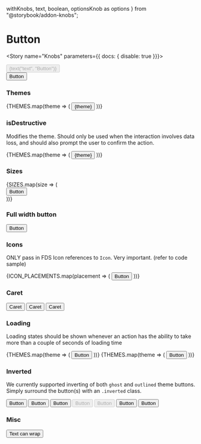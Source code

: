   withKnobs,
  text,
  boolean,
  optionsKnob as options
} from "@storybook/addon-knobs";

<Meta title="Interactive|Button" decorators={[withKnobs]} component={Button} />

# Button

<Story name="Knobs" parameters={{ docs: { disable: true }}}>
  <div className={boolean("Inverted", false) ? 'inverted' : ''}>
    <Button
      disabled={boolean("disabled", false)}
      isLoading={boolean("isLoading", false)}
      isDestructive={boolean("isDestructive", false)}
      hasCaret={boolean("hasCaret", false)}
      Icon={boolean("Icon") ? StarFilledIcon : undefined}
      iconPlacement={options(
        "Show sample icon?",
        arrayToOptions(ICON_PLACEMENTS),
        undefined,
        { display: "inline-radio" }
      )}
      isFullWidth={boolean("isFullWidth", false)}
      size={options("size", arrayToOptions(SIZES), undefined, {
        display: "inline-radio"
      })}
      theme={options(
        "theme",
        arrayToOptions(THEMES),
        undefined,
        {
          display: "inline-radio"
        }
      )}
    >
      {text("text", "Button")}
    </Button>
  </div>
</Story>

<Preview isExpanded>
  <Button>Button</Button>
</Preview>

<Props of={Button} />

### Themes

<Preview>
  <Story name="Themes">
    <StoryWrapper>
    {THEMES.map(theme => (
      <StoryItem>
        <Button
          theme={theme}
        >
          {theme} 
        </Button>
      </StoryItem>
    ))}
    </StoryWrapper>
  </Story>
</Preview>

### isDestructive

Modifies the theme. Should only be used when the interaction involves data loss, and should also prompt the user to confirm the action.

<Preview>
  <Story name="Destructive">
    <StoryWrapper>
    {THEMES.map(theme => (
      <StoryItem>
        <Button
          theme={theme}
          isDestructive
        >
          {theme} 
        </Button>
      </StoryItem>
    ))}
    </StoryWrapper>
  </Story>
</Preview>

### Sizes

<Preview>
  <Story name="Sizes">
    {SIZES.map(size => (
      <div className="display--inlineBlock margin--right--half margin--bottom--half">
        <Button
          size={size}
        >
          Button
        </Button>
      </div>
    ))}
  </Story>
</Preview>


### Full width button

<Preview>
  <Story name="Full Width">
    <Button
      isFullWidth
    >
      Button
    </Button>
  </Story>
</Preview>

### Icons

ONLY pass in FDS Icon references to `Icon`. Very important. (refer to code sample)

<Preview>
  <Story name="Icons">
    <StoryWrapper>
      {ICON_PLACEMENTS.map(placement => (
        <StoryItem>
          <Button Icon={StarFilledIcon} iconPlacement={placement}>
            Button
          </Button>
        </StoryItem>
      ))}
    </StoryWrapper>
  </Story>
</Preview>

### Caret

<Preview>
  <Story name="Caret">
    <StoryWrapper>
      <StoryItem>
        <Button theme="blue" hasCaret>
          Caret
        </Button>
      </StoryItem>
      <StoryItem>
        <Button theme="blue" iconPlacement="left" hasCaret  Icon={StarFilledIcon}>
          Caret
        </Button>
      </StoryItem>
      <StoryItem>
        <Button theme="blue" iconPlacement="right" hasCaret  Icon={StarFilledIcon}>
          Caret
        </Button>
      </StoryItem>
    </StoryWrapper>
  </Story>
</Preview>

### Loading

Loading states should be shown whenever an action has the ability 
to take more than a couple of seconds of loading time

<Preview>
  <Story name="Loading">
    <StoryWrapper>
    {THEMES.map(theme => (
      <StoryItem>
        <Button
          theme={theme}
          isLoading
        >
          Button
        </Button>
      </StoryItem>
    ))}
    {THEMES.map(theme => (
      <StoryItem>
        <Button
          theme={theme}
          isDestructive
          isLoading
        >
          Button
        </Button>
      </StoryItem>
    ))}
    </StoryWrapper>
  </Story>
</Preview>

 ### Inverted

We currently supported inverting of both `ghost` and `outlined` theme
buttons. Simply surround the button(s) with an `.inverted` class.

<Preview>
  <Story name="Inverted">
    <div class="inverted bgColor--navy padding--all rounded--all">
      <StoryWrapper>
        <StoryItem>
          <Button theme="ghost">
            Button
          </Button>
        </StoryItem>
        <StoryItem>
          <Button theme="outlined">
            Button
          </Button>
        </StoryItem>
        <StoryItem>
          <Button theme="outlined" Icon={StarFilledIcon}>
            Button
          </Button>
        </StoryItem>
        <StoryItem>
          <Button theme="ghost" disabled>
            Button
          </Button>
        </StoryItem>
        <StoryItem>
          <Button theme="outlined" disabled>
            Button
          </Button>
        </StoryItem>
        <StoryItem>
          <Button theme="ghost" isLoading>
            Button
          </Button>
        </StoryItem>
        <StoryItem>
          <Button theme="outlined" isLoading>
            Button
          </Button>
        </StoryItem>
      </StoryWrapper>
    </div>
  </Story>
</Preview> 

### Misc

<Preview>
  <Story name="Misc">
    <StoryWrapper>
      <StoryItem>
        <div style={{ width: '100px' }}>
          <Button>
            Text can wrap
          </Button>
        </div>
      </StoryItem>
    </StoryWrapper>
  </Story>
</Preview>
